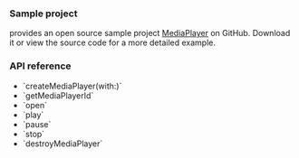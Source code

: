 <PlatformWrapper platform="macos">

### Sample project

<Vg k="COMPANY"/> provides an open source sample project [MediaPlayer](https://github.com/AgoraIO/API-Examples/blob/main/macOS/APIExample/Examples/Advanced/MediaPlayer/MediaPlayer.swift) on GitHub. Download it or view the source code for a more detailed example.

### API reference

- <Link to="{{Global.API_REF_MACOS_ROOT_RTC_KIT}}/agorartcenginekit/createmediaplayer(with:)">`createMediaPlayer(with:)`</Link>
- <Link to="{{Global.API_REF_MACOS_ROOT_RTC_KIT}}/agorartcmediaplayerprotocol/getmediaplayerid()">`getMediaPlayerId`</Link>
- <Link to="{{Global.API_REF_MACOS_ROOT_RTC_KIT}}/agorartcmediaplayerprotocol/open(_:startpos:)">`open`</Link>
- <Link to="{{Global.API_REF_MACOS_ROOT_RTC_KIT}}/agorartcmediaplayerprotocol/play()">`play`</Link>
- <Link to="{{Global.API_REF_MACOS_ROOT_RTC_KIT}}/agorartcmediaplayerprotocol/pause()">`pause`</Link>
- <Link to="{{Global.API_REF_MACOS_ROOT_RTC_KIT}}/agorartcmediaplayerprotocol/stop()">`stop`</Link>
- <Link to="{{Global.API_REF_MACOS_ROOT_RTC_KIT}}/agorartcenginekit/destroymediaplayer(_:)">`destroyMediaPlayer`</Link>

</PlatformWrapper>